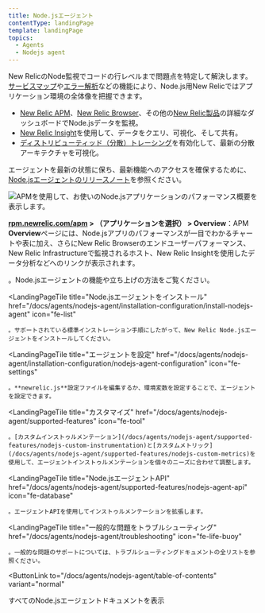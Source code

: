 ```yaml
---
title: Node.jsエージェント
contentType: landingPage
template: landingPage
topics:
  - Agents
  - Nodejs agent
---
```


New RelicのNode監視でコードの行レベルまで問題点を特定して解決します。[サービスマップ](/docs/data-analysis/service-maps/get-started/introduction-service-maps)や[エラー解析](/docs/apm/applications-menu/error-analytics/error-analytics-explore-events-behind-errors)などの機能により、Node.js用New Relicではアプリケーション環境の全体像を把握できます。

* [New Relic APM](/docs/apm/new-relic-apm/getting-started/introduction-new-relic-apm)、[New Relic Browser](/docs/browser/new-relic-browser/getting-started/introduction-new-relic-browser)、その他の[New Relic製品](https://newrelic.com/products)の詳細なダッシュボードでNode.jsデータを監視。
* [New Relic Insight](/docs/insights/using-insights-ui/getting-started/introduction-new-relic-insights)を使用して、データをクエリ、可視化、そして共有。
* [ディストリビューティッド（分散）トレーシング](/docs/apm/distributed-tracing/getting-started/introduction-distributed-tracing)を有効化して、最新の分散アーキテクチャを可視化。

エージェントを最新の状態に保ち、最新機能へのアクセスを確保するために、[Node.jsエージェントのリリースノート](/docs/release-notes/agent-release-notes/nodejs-release-notes)を参照ください。

![APMを使用して、お使いのNode.jsアプリケーションのパフォーマンス概要を表示します。](./images/APM_Node_landing-page_0.png "APM_Node_landing-page.png")

**[rpm.newrelic.com/apm](https://rpm.newrelic.com/apm) > （アプリケーションを選択） > Overview**：APM **Overview**ページには、Node.jsアプリのパフォーマンスが一目でわかるチャートや表に加え、さらにNew Relic Browserのエンドユーザーパフォーマンス、New Relic Infrastructureで監視されるホスト、New Relic Insightを使用したデータ分析などへのリンクが表示されます。

<LandingPageTileGrid>
  <LandingPageTile
    title="始めてみましょう"
    href="/docs/agents/nodejs-agent/getting-started/introduction-new-relic-nodejs"
    icon="fe-terminal"
  >
    。Node.jsエージェントの機能や立ち上げの方法をご覧ください。
  </LandingPageTile>

  <LandingPageTile
    title="Node.jsエージェントをインストール"
    href="/docs/agents/nodejs-agent/installation-configuration/install-nodejs-agent"
    icon="fe-list"
  >
    。サポートされている標準インストレーション手順にしたがって、New Relic Node.jsエージェントをインストールしてください。
  </LandingPageTile>

  <LandingPageTile
    title="エージェントを設定"
    href="/docs/agents/nodejs-agent/installation-configuration/nodejs-agent-configuration"
    icon="fe-settings"
  >
    。**newrelic.js**設定ファイルを編集するか、環境変数を設定することで、エージェントを設定できます。
  </LandingPageTile>

  <LandingPageTile
    title="カスタマイズ"
    href="/docs/agents/nodejs-agent/supported-features"
    icon="fe-tool"
  >
    。[カスタムインストゥルメンテーション](/docs/agents/nodejs-agent/supported-features/nodejs-custom-instrumentation)と[カスタムメトリック](/docs/agents/nodejs-agent/supported-features/nodejs-custom-metrics)を使用して、エージェントインストゥルメンテーションを個々のニーズに合わせて調整します。
  </LandingPageTile>

  <LandingPageTile
    title="Node.jsエージェントAPI"
    href="/docs/agents/nodejs-agent/supported-features/nodejs-agent-api"
    icon="fe-database"
  >
    。エージェントAPIを使用してインストゥルメンテーションを拡張します。
  </LandingPageTile>

  <LandingPageTile
    title="一般的な問題をトラブルシューティング"
    href="/docs/agents/nodejs-agent/troubleshooting"
    icon="fe-life-buoy"
  >
    。一般的な問題のサポートについては、トラブルシューティングドキュメントの全リストを参照ください。
  </LandingPageTile>
</LandingPageTileGrid>

<ButtonLink
  to="/docs/agents/nodejs-agent/table-of-contents"
  variant="normal"
>
  すべてのNode.jsエージェントドキュメントを表示
</ButtonLink>
